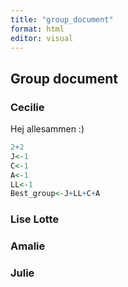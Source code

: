 ```yaml
---
title: "group_document"
format: html
editor: visual
---
```


## Group document

### Cecilie

Hej allesammen :)

```r
2+2
J<-1
C<-1
A<-1
LL<-1
Best_group<-J+LL+C+A
```

### Lise Lotte

### Amalie

### Julie
